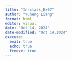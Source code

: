 ```yaml
---
title: "In-class_Ex07"
author: "Yuheng Liang"
format: html
editor: visual
date: "Oct 14, 2024"
date-modified: "Oct 14,2024"
execute: 
  eval: true
  echo: true
  freeze: true
---
```

